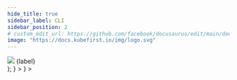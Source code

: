 ```yaml
---
hide_title: true
sidebar_label: CLI
sidebar_position: 2
# custom_edit_url: https://github.com/facebook/docusaurus/edit/main/docs/api-doc-markdown.md
image: "https://docs.kubefirst.io/img/logo.svg"
---
```








  <div className="git-tab">
    <img src={imgSrc} />
    <span>{label}</span>
  </div>
);

<Tabs groupId="git_provider" defaultValue="github" queryString>
  <TabItem
    attributes={{ className: styles.github }}
    value="github"
    label={<TabLabel imgSrc={config.GITHUB_LOGO_URL} label="GitHub" />}
  >
  <GitHubPrerequisites />

  <CommonCloudPrerequisites />

  <GitHubClusterCreateCmd />

  <CommonRootCredentialsCmd />

  <CommonClusterConnectivity />

  <CommonInstalledApplications />
  </TabItem>
  <TabItem
    value="gitlab"
    attributes={{ className: styles.gitlab }}
    label={<TabLabel imgSrc={config.GITLAB_LOGO_URL} label="GitLab" />}
  >
  <GitLabPrerequisites />

  <CommonCloudPrerequisites />

  <GitLabClusterCreateCmd />

  <CommonRootCredentialsCmd />

  <CommonClusterConnectivity />

  <CommonInstalledApplications />
  </TabItem>
</Tabs>
